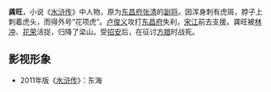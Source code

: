 {{unreferenced|time=2019-06-14T14:25:09+00:00}}
{{水浒人物 |
  人物姓名 = 龚旺 |
  座次 = 78，地煞星 |
  星名 = 地捷星 |
  绰号 = 花项虎 |
  身份 = 东昌府副将 |
  使用兵器 = 飞枪 |
  梁山职司 = 步军将校 |
  出场回目 = 070 |
  赞诗 = 手执标枪惯飞舞，盖世英雄诚未睹。<br />
斑烂锦体兽吞头，龚旺名为花项虎。

}}

'''龚旺'''，小说《[[水浒传|水浒传]]》中人物，原为[[东昌府|东昌府]][[张清|张清]]的[[副将|副将]]。因浑身刺有虎斑，脖子上刺着虎头，而得外号“花项虎”。[[卢俊义|卢俊义]]攻打[[东昌府|东昌府]]失利，[[宋江|宋江]]前去支援。龚旺被[[林冲|林冲]]、[[花荣|花荣]]活捉，归降了梁山。受[[招安|招安]]后，在征讨[[方腊|方腊]]时战死。

== 影视形象 ==
*2011年版《[[水浒传_(2011年电视剧)|水浒传]]》：东海

{{108将}}